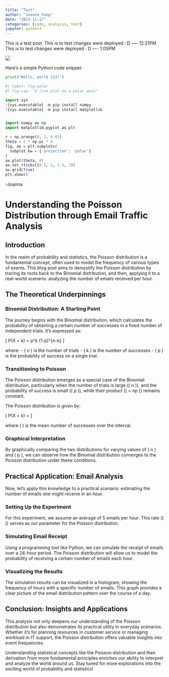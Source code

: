 ```yaml
---
title: "Test"
author: "Joanna Fang"
date: "2023-11-17"
categories: [code, analysis, test]
jupyter: python3
---
```


This is a test post. 
This is to test changes were deployed : D ---- 12:21PM 
This is to test changes were deployed : D ---- 1:05PM 


![](elena-cordery-RLlcbkemwnw-unsplash.jpg)

Here's a simple Python code snippet:

```python
print("Hello, world 123!")
```

```python
#| label: fig-polar
#| fig-cap: "A line plot on a polar axis"

import sys
!{sys.executable} -m pip install numpy
!{sys.executable} -m pip install matplotlib


import numpy as np
import matplotlib.pyplot as plt

r = np.arange(0, 2, 0.01)
theta = 2 * np.pi * r
fig, ax = plt.subplots(
  subplot_kw = {'projection': 'polar'} 
)
ax.plot(theta, r)
ax.set_rticks([0.5, 1, 1.5, 2])
ax.grid(True)
plt.show()
```
-Joanna 


# Understanding the Poisson Distribution through Email Traffic Analysis

## Introduction

In the realm of probability and statistics, the Poisson distribution is a fundamental concept, often used to model the frequency of various types of events. This blog post aims to demystify the Poisson distribution by tracing its roots back to the Binomial distribution, and then, applying it to a real-world scenario: analyzing the number of emails received per hour.

## The Theoretical Underpinnings

### Binomial Distribution: A Starting Point

The journey begins with the Binomial distribution, which calculates the probability of obtaining a certain number of successes in a fixed number of independent trials. It's expressed as:

\[ P(X = k) = \binom{n}{k} p^k (1-p)^{n-k} \]

where:
- \( n \) is the number of trials
- \( k \) is the number of successes
- \( p \) is the probability of success on a single trial.

### Transitioning to Poisson

The Poisson distribution emerges as a special case of the Binomial distribution, particularly when the number of trials is large (\( n \rightarrow \infty \)), and the probability of success is small (\( p \rightarrow 0 \)), while their product (\( \lambda = np \)) remains constant.

The Poisson distribution is given by:

\[ P(X = k) = \frac{e^{-\lambda} \lambda^k}{k!} \]

where \( \lambda \) is the mean number of successes over the interval.

### Graphical Interpretation

By graphically comparing the two distributions for varying values of \( n \) and \( p \), we can observe how the Binomial distribution converges to the Poisson distribution under these conditions.

## Practical Application: Email Analysis

Now, let's apply this knowledge to a practical scenario: estimating the number of emails one might receive in an hour.

### Setting Up the Experiment

For this experiment, we assume an average of 5 emails per hour. This rate (\( \lambda \)) serves as our parameter for the Poisson distribution.

### Simulating Email Receipt

Using a programming tool like Python, we can simulate the receipt of emails over a 24-hour period. The Poisson distribution will allow us to model the probability of receiving a certain number of emails each hour.

### Visualizing the Results

The simulation results can be visualized in a histogram, showing the frequency of hours with a specific number of emails. This graph provides a clear picture of the email distribution pattern over the course of a day.

## Conclusion: Insights and Applications

This analysis not only deepens our understanding of the Poisson distribution but also demonstrates its practical utility in everyday scenarios. Whether it's for planning resources in customer service or managing workload in IT support, the Poisson distribution offers valuable insights into event frequencies.

Understanding statistical concepts like the Poisson distribution and their derivation from more fundamental principles enriches our ability to interpret and analyze the world around us. Stay tuned for more explorations into the exciting world of probability and statistics!